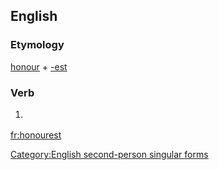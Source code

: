 ==English==

===Etymology===
[[honour]] + [[-est]]

===Verb===
{{en-verb form}}

# {{archaic}} {{form of|Second-person singular simple present form|honour}}

[[Category:English second-person singular forms]]

[[fr:honourest]]